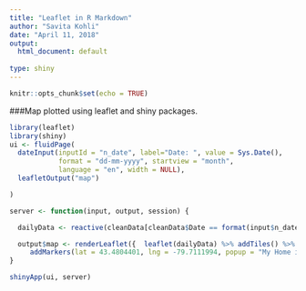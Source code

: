 ---
title: "Leaflet in R Markdown"
author: "Savita Kohli"
date: "April 11, 2018"
output:
  html_document: default
  
type: shiny
---

```{r setup, include=FALSE}
knitr::opts_chunk$set(echo = TRUE)
```
###Map plotted using leaflet and shiny packages.

```{r, eval=TRUE, echo=TRUE, warning=FALSE}
library(leaflet)
library(shiny)
ui <- fluidPage(
  dateInput(inputId = "n_date", label="Date: ", value = Sys.Date(),
            format = "dd-mm-yyyy", startview = "month",
            language = "en", width = NULL),
  leafletOutput("map")

)

server <- function(input, output, session) {

  dailyData <- reactive(cleanData[cleanData$Date == format(input$n_date, '%d/%m/%y')] )

  output$map <- renderLeaflet({  leaflet(dailyData) %>% addTiles() %>% 
     addMarkers(lat = 43.4804401, lng = -79.7111994, popup = "My Home in Oakville, Ontario, Canada")  })
}

shinyApp(ui, server)

```


